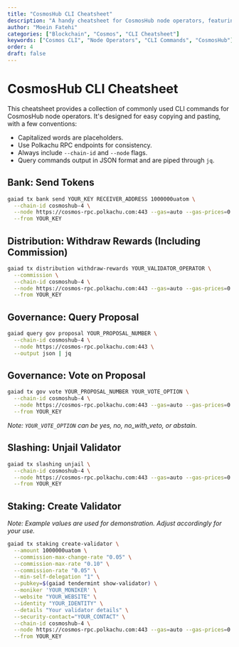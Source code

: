 ```yaml
---
title: "CosmosHub CLI Cheatsheet"
description: "A handy cheatsheet for CosmosHub node operators, featuring commonly used CLI commands for quick reference and use."
author: "Moein Fatehi"
categories: ["Blockchain", "Cosmos", "CLI Cheatsheet"]
keywords: ["Cosmos CLI", "Node Operators", "CLI Commands", "CosmosHub"]
order: 4
draft: false
---
```


# CosmosHub CLI Cheatsheet

This cheatsheet provides a collection of commonly used CLI commands for CosmosHub node operators. It's designed for easy copying and pasting, with a few conventions:

- Capitalized words are placeholders.
- Use Polkachu RPC endpoints for consistency.
- Always include `--chain-id` and `--node` flags.
- Query commands output in JSON format and are piped through `jq`.

## Bank: Send Tokens
```bash
gaiad tx bank send YOUR_KEY RECEIVER_ADDRESS 1000000uatom \
  --chain-id cosmoshub-4 \
  --node https://cosmos-rpc.polkachu.com:443 --gas=auto --gas-prices=0.005uatom --gas-adjustment=1.5 \
  --from YOUR_KEY
```

## Distribution: Withdraw Rewards (Including Commission)
```bash
gaiad tx distribution withdraw-rewards YOUR_VALIDATOR_OPERATOR \
  --commission \
  --chain-id cosmoshub-4 \
  --node https://cosmos-rpc.polkachu.com:443 --gas=auto --gas-prices=0.005uatom --gas-adjustment=1.5 \
  --from YOUR_KEY
```

## Governance: Query Proposal
```bash
gaiad query gov proposal YOUR_PROPOSAL_NUMBER \
  --chain-id cosmoshub-4 \
  --node https://cosmos-rpc.polkachu.com:443 \
  --output json | jq
```

## Governance: Vote on Proposal
```bash
gaiad tx gov vote YOUR_PROPOSAL_NUMBER YOUR_VOTE_OPTION \
  --chain-id cosmoshub-4 \
  --node https://cosmos-rpc.polkachu.com:443 --gas=auto --gas-prices=0.005uatom --gas-adjustment=1.5 \
  --from YOUR_KEY
```
*Note: `YOUR_VOTE_OPTION` can be yes, no, no_with_veto, or abstain.*

## Slashing: Unjail Validator
```bash
gaiad tx slashing unjail \
  --chain-id cosmoshub-4 \
  --node https://cosmos-rpc.polkachu.com:443 --gas=auto --gas-prices=0.005uatom --gas-adjustment=1.5 \
  --from YOUR_KEY
```

## Staking: Create Validator
*Note: Example values are used for demonstration. Adjust accordingly for your use.*
```bash
gaiad tx staking create-validator \
  --amount 1000000uatom \
  --commission-max-change-rate "0.05" \
  --commission-max-rate "0.10" \
  --commission-rate "0.05" \
  --min-self-delegation "1" \
  --pubkey=$(gaiad tendermint show-validator) \
  --moniker 'YOUR_MONIKER' \
  --website "YOUR_WEBSITE" \
  --identity "YOUR_IDENTITY" \
  --details "Your validator details" \
  --security-contact="YOUR_CONTACT" \
  --chain-id cosmoshub-4 \
  --node https://cosmos-rpc.polkachu.com:443 --gas=auto --gas-prices=0.005uatom --gas-adjustment=1.5 \
  --from YOUR_KEY
```


